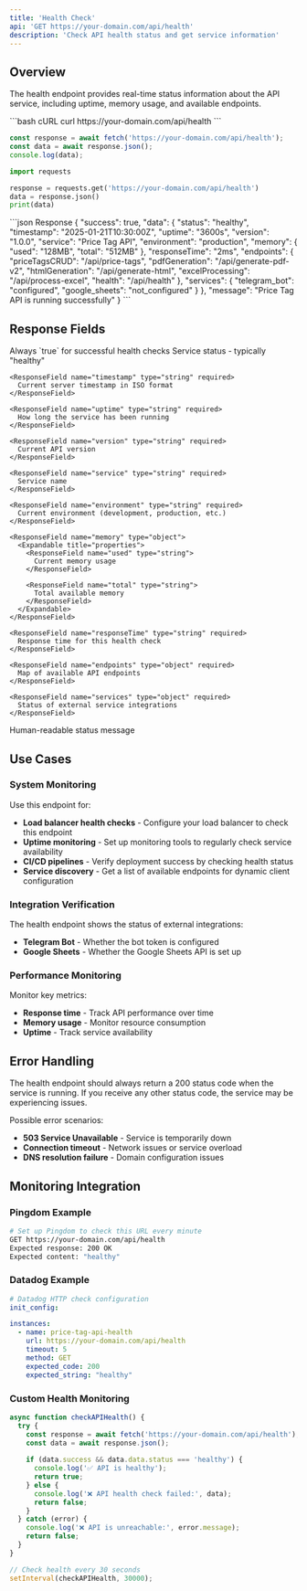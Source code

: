 ```yaml
---
title: 'Health Check'
api: 'GET https://your-domain.com/api/health'
description: 'Check API health status and get service information'
---
```


## Overview

The health endpoint provides real-time status information about the API service, including uptime, memory usage, and available endpoints.

<RequestExample>
```bash cURL
curl https://your-domain.com/api/health
```

```javascript JavaScript
const response = await fetch('https://your-domain.com/api/health');
const data = await response.json();
console.log(data);
```

```python Python
import requests

response = requests.get('https://your-domain.com/api/health')
data = response.json()
print(data)
```
</RequestExample>

<ResponseExample>
```json Response
{
  "success": true,
  "data": {
    "status": "healthy",
    "timestamp": "2025-01-21T10:30:00Z",
    "uptime": "3600s",
    "version": "1.0.0",
    "service": "Price Tag API",
    "environment": "production",
    "memory": {
      "used": "128MB",
      "total": "512MB"
    },
    "responseTime": "2ms",
    "endpoints": {
      "priceTagsCRUD": "/api/price-tags",
      "pdfGeneration": "/api/generate-pdf-v2",
      "htmlGeneration": "/api/generate-html",
      "excelProcessing": "/api/process-excel",
      "health": "/api/health"
    },
    "services": {
      "telegram_bot": "configured",
      "google_sheets": "not_configured"
    }
  },
  "message": "Price Tag API is running successfully"
}
```
</ResponseExample>

## Response Fields

<ResponseField name="success" type="boolean" required>
  Always `true` for successful health checks
</ResponseField>

<ResponseField name="data" type="object" required>
  <Expandable title="properties">
    <ResponseField name="status" type="string" required>
      Service status - typically "healthy"
    </ResponseField>
    
    <ResponseField name="timestamp" type="string" required>
      Current server timestamp in ISO format
    </ResponseField>
    
    <ResponseField name="uptime" type="string" required>
      How long the service has been running
    </ResponseField>
    
    <ResponseField name="version" type="string" required>
      Current API version
    </ResponseField>
    
    <ResponseField name="service" type="string" required>
      Service name
    </ResponseField>
    
    <ResponseField name="environment" type="string" required>
      Current environment (development, production, etc.)
    </ResponseField>
    
    <ResponseField name="memory" type="object">
      <Expandable title="properties">
        <ResponseField name="used" type="string">
          Current memory usage
        </ResponseField>
        
        <ResponseField name="total" type="string">
          Total available memory
        </ResponseField>
      </Expandable>
    </ResponseField>
    
    <ResponseField name="responseTime" type="string" required>
      Response time for this health check
    </ResponseField>
    
    <ResponseField name="endpoints" type="object" required>
      Map of available API endpoints
    </ResponseField>
    
    <ResponseField name="services" type="object" required>
      Status of external service integrations
    </ResponseField>
  </Expandable>
</ResponseField>

<ResponseField name="message" type="string" required>
  Human-readable status message
</ResponseField>

## Use Cases

### System Monitoring

Use this endpoint for:
- **Load balancer health checks** - Configure your load balancer to check this endpoint
- **Uptime monitoring** - Set up monitoring tools to regularly check service availability
- **CI/CD pipelines** - Verify deployment success by checking health status
- **Service discovery** - Get a list of available endpoints for dynamic client configuration

### Integration Verification

The health endpoint shows the status of external integrations:
- **Telegram Bot** - Whether the bot token is configured
- **Google Sheets** - Whether the Google Sheets API is set up

### Performance Monitoring

Monitor key metrics:
- **Response time** - Track API performance over time
- **Memory usage** - Monitor resource consumption
- **Uptime** - Track service availability

## Error Handling

The health endpoint should always return a 200 status code when the service is running. If you receive any other status code, the service may be experiencing issues.

Possible error scenarios:
- **503 Service Unavailable** - Service is temporarily down
- **Connection timeout** - Network issues or service overload
- **DNS resolution failure** - Domain configuration issues

## Monitoring Integration

### Pingdom Example

```bash
# Set up Pingdom to check this URL every minute
GET https://your-domain.com/api/health
Expected response: 200 OK
Expected content: "healthy"
```

### Datadog Example

```yaml
# Datadog HTTP check configuration
init_config:

instances:
  - name: price-tag-api-health
    url: https://your-domain.com/api/health
    timeout: 5
    method: GET
    expected_code: 200
    expected_string: "healthy"
```

### Custom Health Monitoring

```javascript
async function checkAPIHealth() {
  try {
    const response = await fetch('https://your-domain.com/api/health');
    const data = await response.json();
    
    if (data.success && data.data.status === 'healthy') {
      console.log('✅ API is healthy');
      return true;
    } else {
      console.log('❌ API health check failed:', data);
      return false;
    }
  } catch (error) {
    console.log('❌ API is unreachable:', error.message);
    return false;
  }
}

// Check health every 30 seconds
setInterval(checkAPIHealth, 30000);
```